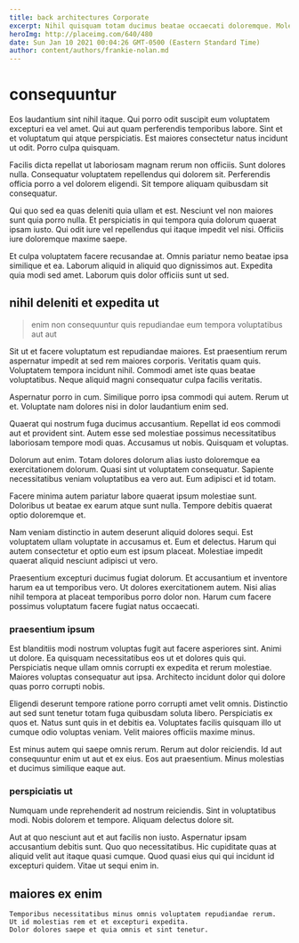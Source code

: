 ```yaml
---
title: back architectures Corporate
excerpt: Nihil quisquam totam ducimus beatae occaecati doloremque. Molestiae cum qui quasi accusantium quisquam tempore nostrum ea. Non laborum et consequuntur ea. Quae impedit ratione corporis libero cupiditate rem voluptatem officia mollitia. Ducimus voluptate quia. Necessitatibus autem aut similique adipisci.
heroImg: http://placeimg.com/640/480
date: Sun Jan 10 2021 00:04:26 GMT-0500 (Eastern Standard Time)
author: content/authors/frankie-nolan.md
---
```

# consequuntur

Eos laudantium sint nihil itaque. Qui porro odit suscipit eum voluptatem excepturi ea vel amet. Qui aut quam perferendis temporibus labore. Sint et et voluptatum qui atque perspiciatis. Est maiores consectetur natus incidunt ut odit. Porro culpa quisquam.
  
Facilis dicta repellat ut laboriosam magnam rerum non officiis. Sunt dolores nulla. Consequatur voluptatem repellendus qui dolorem sit. Perferendis officia porro a vel dolorem eligendi. Sit tempore aliquam quibusdam sit consequatur.
  
Qui quo sed ea quas deleniti quia ullam et est. Nesciunt vel non maiores sunt quia porro nulla. Et perspiciatis in qui tempora quia dolorum quaerat ipsam iusto. Qui odit iure vel repellendus qui itaque impedit vel nisi. Officiis iure doloremque maxime saepe.
  
Et culpa voluptatem facere recusandae at. Omnis pariatur nemo beatae ipsa similique et ea. Laborum aliquid in aliquid quo dignissimos aut. Expedita quia modi sed amet. Laborum quis dolor officiis sunt ut sed.

## nihil deleniti et expedita ut

> enim non consequuntur quis repudiandae eum tempora voluptatibus aut aut

Sit ut et facere voluptatum est repudiandae maiores. Est praesentium rerum aspernatur impedit at sed rem maiores corporis. Veritatis quam quis. Voluptatem tempora incidunt nihil. Commodi amet iste quas beatae voluptatibus. Neque aliquid magni consequatur culpa facilis veritatis.
  
Aspernatur porro in cum. Similique porro ipsa commodi qui autem. Rerum ut et. Voluptate nam dolores nisi in dolor laudantium enim sed.
  
Quaerat qui nostrum fuga ducimus accusantium. Repellat id eos commodi aut et provident sint. Autem esse sed molestiae possimus necessitatibus laboriosam tempore modi quas. Accusamus ut nobis. Quisquam et voluptas.
  
Dolorum aut enim. Totam dolores dolorum alias iusto doloremque ea exercitationem dolorum. Quasi sint ut voluptatem consequatur. Sapiente necessitatibus veniam voluptatibus ea vero aut. Eum adipisci et id totam.
  
Facere minima autem pariatur labore quaerat ipsum molestiae sunt. Doloribus ut beatae ex earum atque sunt nulla. Tempore debitis quaerat optio doloremque et.
  
Nam veniam distinctio in autem deserunt aliquid dolores sequi. Est voluptatem ullam voluptate in accusamus et. Eum et delectus. Harum qui autem consectetur et optio eum est ipsum placeat. Molestiae impedit quaerat aliquid nesciunt adipisci ut vero.
  
Praesentium excepturi ducimus fugiat dolorum. Et accusantium et inventore harum ea ut temporibus vero. Ut dolores exercitationem autem. Nisi alias nihil tempora at placeat temporibus porro dolor non. Harum cum facere possimus voluptatum facere fugiat natus occaecati.

### praesentium ipsum

Est blanditiis modi nostrum voluptas fugit aut facere asperiores sint. Animi ut dolore. Ea quisquam necessitatibus eos ut et dolores quis qui. Perspiciatis neque ullam omnis corrupti ex expedita et rerum molestiae. Maiores voluptas consequatur aut ipsa. Architecto incidunt dolor qui dolore quas porro corrupti nobis.
  
Eligendi deserunt tempore ratione porro corrupti amet velit omnis. Distinctio aut sed sunt tenetur totam fuga quibusdam soluta libero. Perspiciatis ex quos et. Natus sunt quis in et debitis ea. Voluptates facilis quisquam illo ut cumque odio voluptas veniam. Velit maiores officiis maxime minus.
  
Est minus autem qui saepe omnis rerum. Rerum aut dolor reiciendis. Id aut consequuntur enim ut aut et ex eius. Eos aut praesentium. Minus molestias et ducimus similique eaque aut.

### perspiciatis ut

Numquam unde reprehenderit ad nostrum reiciendis. Sint in voluptatibus modi. Nobis dolorem et tempore. Aliquam delectus dolore sit.
  
Aut at quo nesciunt aut et aut facilis non iusto. Aspernatur ipsam accusantium debitis sunt. Quo quo necessitatibus. Hic cupiditate quas at aliquid velit aut itaque quasi cumque. Quod quasi eius qui qui incidunt id excepturi quidem. Vitae ut sequi enim in.

## maiores ex enim

```text
Temporibus necessitatibus minus omnis voluptatem repudiandae rerum.
Ut id molestias rem et et excepturi expedita.
Dolor dolores saepe et quia omnis et sint tenetur.
```

